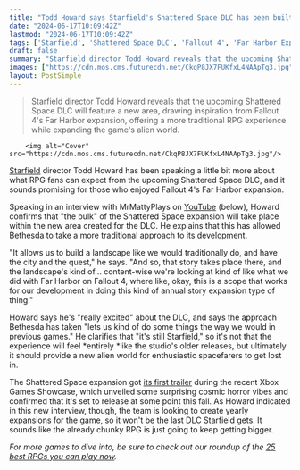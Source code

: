 ```yaml
---
title: "Todd Howard says Starfield's Shattered Space DLC has been built 'traditionally' and is most similar to Fallout 4's Far Harbor expansion"
date: "2024-06-17T10:09:42Z"
lastmod: "2024-06-17T10:09:42Z"
tags: ['Starfield', 'Shattered Space DLC', 'Fallout 4', 'Far Harbor Expansion', 'YouTube', 'RPG']
draft: false
summary: "Starfield director Todd Howard reveals that the upcoming Shattered Space DLC will feature a new area, drawing inspiration from Fallout 4's Far Harbor expansion, offering a more traditional RPG experience while expanding the game's alien world."
images: ["https://cdn.mos.cms.futurecdn.net/CkqP8JX7FUKfxL4NAApTg3.jpg"]
layout: PostSimple
---
```

> Starfield director Todd Howard reveals that the upcoming Shattered Space DLC will feature a new area, drawing inspiration from Fallout 4's Far Harbor expansion, offering a more traditional RPG experience while expanding the game's alien world.


        <img alt="Cover" src="https://cdn.mos.cms.futurecdn.net/CkqP8JX7FUKfxL4NAApTg3.jpg"/>
        
[<u>Starfield</u>](https://www.gamesradar.com/starfield-guide/) director Todd Howard has been speaking a little bit more about what RPG fans can expect from the upcoming Shattered Space DLC, and it sounds promising for those who enjoyed Fallout 4's Far Harbor expansion. 

Speaking in an interview with MrMattyPlays on [YouTube](https://www.gamesradar.com/tag/youtube/) (below), Howard confirms that "the bulk" of the Shattered Space expansion will take place within the new area created for the DLC. He explains that this has allowed Bethesda to take a more traditional approach to its development. 

"It allows us to build a landscape like we would traditionally do, and have the city and the quest," he says. "And so, that story takes place there, and the landscape's kind of… content-wise we're looking at kind of like what we did with Far Harbor on Fallout 4, where like, okay, this is a scope that works for our development in doing this kind of annual story expansion type of thing."

Howard says he's "really excited" about the DLC, and says the approach Bethesda has taken "lets us kind of do some things the way we would in previous games." He clarifies that "it's still Starfield," so it's not that the experience will feel *entirely *like the studio's older releases, but ultimately it should provide a new alien world for enthusiastic spacefarers to get lost in.

The Shattered Space expansion got [<u>its first trailer</u>](https://www.gamesradar.com/games/rpg/a-surprise-starfield-patch-is-coming-today-and-it-looks-like-a-different-rpg-in-the-new-trailer-for-the-shattered-space-dlc/) during the recent Xbox Games Showcase, which unveiled some surprising cosmic horror vibes and confirmed that it's set to release at some point this fall. As Howard indicated in this new interview, though, the team is looking to create yearly expansions for the game, so it won't be the last DLC Starfield gets. It sounds like the already chunky RPG is just going to keep getting bigger.

*For more games to dive into, be sure to check out our roundup of the *[<u><em>25 best RPGs you can play now</em></u>](https://www.gamesradar.com/best-rpg-games/)*.*
        